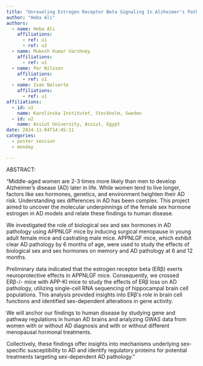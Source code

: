 ```yaml
---
title: "Unraveling Estrogen Receptor Beta Signaling In Alzheimer's Pathogenesis"
author: "Heba Ali"
authors:
  - name: Heba Ali
    affiliations:
      - ref: u1
      - ref: u2
  - name: Mukesh Kumar Varshney
    affiliations:
      - ref: u1
  - name: Per Nilsson
    affiliations:
      - ref: u1
  - name: Ivan Nalvarte
    affiliations:
      - ref: u1
affiliations:
  - id: u1
    name: Karolinska Institutet, Stockholm, Sweden
  - id: u2
    name: Assiut University, Assiut, Egypt
date: 2024-11-04T14:45:11
categories:
  - poster session
  - monday

---
```


ABSTRACT: 

"Middle-aged women are 2-3 times more likely than men to develop Alzheimer’s disease (AD) later in life. While women tend to live longer, factors like sex hormones, genetics, and environment heighten their AD risk. Understanding sex differences in AD has been complex. This project aimed to uncover the molecular underpinnings of the female sex hormone estrogen in AD models and relate these findings to human disease.

We investigated the role of biological sex and sex hormones in AD pathology using APPNLGF mice by inducing surgical menopause in young adult female mice and castrating male mice. APPNLGF mice, which exhibit clear AD pathology by 6 months of age, were used to study the effects of biological sex and sex hormones on memory and AD pathology at 6 and 12 months. 

Preliminary data indicated that the estrogen receptor beta (ERβ) exerts neuroprotective effects in APPNLGF mice. Consequently, we crossed ERβ-/- mice with APP-KI mice to study the effects of ERβ loss on AD pathology, utilizing single-cell RNA sequencing of hippocampal brain cell populations. This analysis provided insights into ERβ's role in brain cell functions and identified sex-dependent alterations in gene activity.

We will anchor our findings to human disease by studying gene and pathway regulations in human AD brains and analyzing GWAS data from women with or without AD diagnosis and with or without different menopausal hormonal treatments. 

Collectively, these findings offer insights into mechanisms underlying sex-specific susceptibility to AD and identify regulatory proteins for potential treatments targeting sex-dependent AD pathology."
